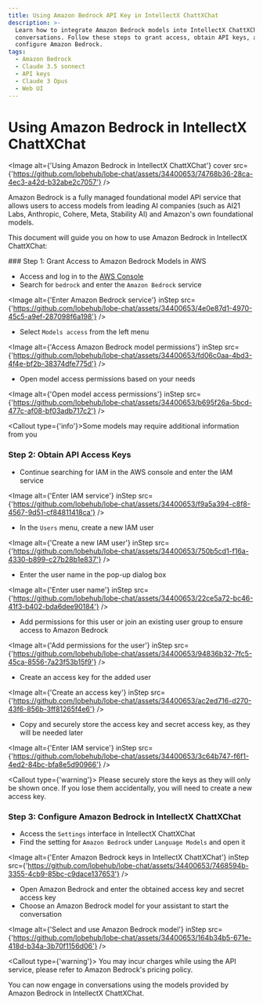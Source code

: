 ```yaml
---
title: Using Amazon Bedrock API Key in IntellectX ChattXChat
description: >-
  Learn how to integrate Amazon Bedrock models into IntellectX ChattXChat for AI-powered
  conversations. Follow these steps to grant access, obtain API keys, and
  configure Amazon Bedrock.
tags:
  - Amazon Bedrock
  - Claude 3.5 sonnect
  - API keys
  - Claude 3 Opus
  - Web UI
---
```


# Using Amazon Bedrock in IntellectX ChattXChat

<Image
  alt={'Using Amazon Bedrock in IntellectX ChattXChat'}
  cover
  src={'https://github.com/lobehub/lobe-chat/assets/34400653/74768b36-28ca-4ec3-a42d-b32abe2c7057'}
/>

Amazon Bedrock is a fully managed foundational model API service that allows users to access models from leading AI companies (such as AI21 Labs, Anthropic, Cohere, Meta, Stability AI) and Amazon's own foundational models.

This document will guide you on how to use Amazon Bedrock in IntellectX ChattXChat:

<Steps>
### Step 1: Grant Access to Amazon Bedrock Models in AWS

- Access and log in to the [AWS Console](https://console.aws.amazon.com/)
- Search for `bedrock` and enter the `Amazon Bedrock` service

<Image
  alt={'Enter Amazon Bedrock service'}
  inStep
  src={'https://github.com/lobehub/lobe-chat/assets/34400653/4e0e87d1-4970-45c5-a9ef-287098f6a198'}
/>

- Select `Models access` from the left menu

<Image
  alt={'Access Amazon Bedrock model permissions'}
  inStep
  src={'https://github.com/lobehub/lobe-chat/assets/34400653/fd06c0aa-4bd3-4f4e-bf2b-38374dfe775d'}
/>

- Open model access permissions based on your needs

<Image
  alt={'Open model access permissions'}
  inStep
  src={'https://github.com/lobehub/lobe-chat/assets/34400653/b695f26a-5bcd-477c-af08-bf03adb717c2'}
/>

<Callout type={'info'}>Some models may require additional information from you</Callout>

### Step 2: Obtain API Access Keys

- Continue searching for IAM in the AWS console and enter the IAM service

<Image
  alt={'Enter IAM service'}
  inStep
  src={'https://github.com/lobehub/lobe-chat/assets/34400653/f9a5a394-c8f8-4567-9d51-cf84811418ca'}
/>

- In the `Users` menu, create a new IAM user

<Image
  alt={'Create a new IAM user'}
  inStep
  src={'https://github.com/lobehub/lobe-chat/assets/34400653/750b5cd1-f16a-4330-b899-c27b28b1e837'}
/>

- Enter the user name in the pop-up dialog box

<Image
  alt={'Enter user name'}
  inStep
  src={'https://github.com/lobehub/lobe-chat/assets/34400653/22ce5a72-bc46-41f3-b402-bda6dee90184'}
/>

- Add permissions for this user or join an existing user group to ensure access to Amazon Bedrock

<Image
  alt={'Add permissions for the user'}
  inStep
  src={'https://github.com/lobehub/lobe-chat/assets/34400653/94836b32-7fc5-45ca-8556-7a23f53b15f9'}
/>

- Create an access key for the added user

<Image
  alt={'Create an access key'}
  inStep
  src={'https://github.com/lobehub/lobe-chat/assets/34400653/ac2ed716-d270-43f6-856b-3ff81265f4e6'}
/>

- Copy and securely store the access key and secret access key, as they will be needed later

<Image
  alt={'Enter IAM service'}
  inStep
  src={'https://github.com/lobehub/lobe-chat/assets/34400653/3c64b747-f6f1-4ed2-84bc-bfa8e5d90966'}
/>

<Callout type={'warning'}>
  Please securely store the keys as they will only be shown once. If you lose them accidentally, you
  will need to create a new access key.
</Callout>

### Step 3: Configure Amazon Bedrock in IntellectX ChattXChat

- Access the `Settings` interface in IntellectX ChattXChat
- Find the setting for `Amazon Bedrock` under `Language Models` and open it

<Image
  alt={'Enter Amazon Bedrock keys in IntellectX ChattXChat'}
  inStep
  src={'https://github.com/lobehub/lobe-chat/assets/34400653/7468594b-3355-4cb9-85bc-c9dace137653'}
/>

- Open Amazon Bedrock and enter the obtained access key and secret access key
- Choose an Amazon Bedrock model for your assistant to start the conversation

<Image
  alt={'Select and use Amazon Bedrock model'}
  inStep
  src={'https://github.com/lobehub/lobe-chat/assets/34400653/164b34b5-671e-418d-b34a-3b70f1156d06'}
/>

<Callout type={'warning'}>
  You may incur charges while using the API service, please refer to Amazon Bedrock's pricing
  policy.
</Callout>

</Steps>

You can now engage in conversations using the models provided by Amazon Bedrock in IntellectX ChattXChat.
